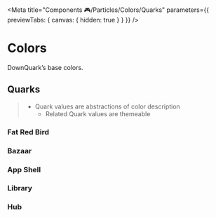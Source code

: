 
<Meta title="Components 🎮/Particles/Colors/Quarks" parameters={{ previewTabs: { canvas: { hidden: true } } }} />

# Colors

DownQuark&rsquo;s base colors.

## Quarks
> - Quark values are abstractions of color description
>   - Related Quark values are themeable

### Fat Red Bird
<Swatches>
	<Swatch name='Darker' value='var(--dq-color-quark-fat-red-bird-secondary)' />
	<Swatch name='Dark' value='var(--dq-color-quark-fat-red-bird-primary)' />
</Swatches>

### Bazaar
<Swatches>
	<Swatch name='Default' value='var(--dq-color-quark-bazaar-secondary)' />
	<Swatch name='Light' value='var(--dq-color-quark-bazaar-primary)' />
</Swatches>

### App Shell
<Swatches>
  <Swatch name='Lighter' value='var(--dq-color-quark-app-shell-secondary)' />
	<Swatch name='Complement' value='var(--dq-color-quark-app-shell-primary)' />
	</Swatches>

### Library
<Swatches>
  <Swatch name='Darker' value='var(--dq-color-quark-library-secondary)' />
	<Swatch name='Dark' value='var(--dq-color-quark-library-primary)' />
	</Swatches>

### Hub
<Swatches>
  <Swatch name='Default' value='var(--dq-color-quark-hub-secondary)' />
	<Swatch name='Light' value='var(--dq-color-quark-hub-primary)' />
</Swatches>
